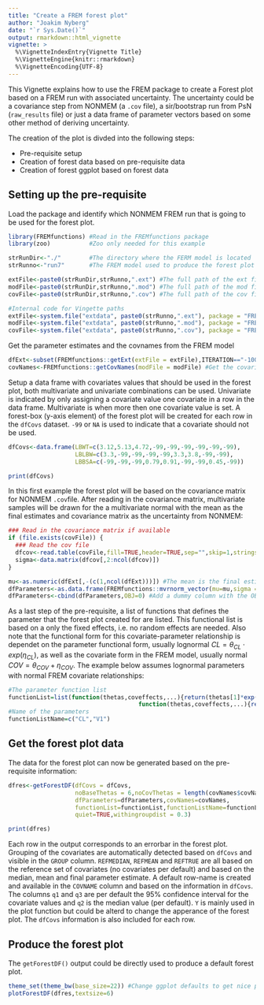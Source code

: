 ---
title: "Create a FREM forest plot"
author: "Joakim Nyberg"
date: "`r Sys.Date()`"
output: rmarkdown::html_vignette
vignette: >
  %\VignetteIndexEntry{Vignette Title}
  %\VignetteEngine{knitr::rmarkdown}
  %\VignetteEncoding{UTF-8}
---

This Vignette explains how to use the FREM package to create a Forest plot based on a FREM run with associated uncertainty. The uncertainty could be a covariance step from NONMEM (a `.cov` file), a sir/bootstrap run from PsN (`raw_results` file) or just a data frame of parameter vectors based on some other method of deriving uncertainty. 

The creation of the plot is divded into the following steps:

* Pre-requisite setup
* Creation of forest data based on pre-requisite data
* Creation of forest ggplot based on forest data

<!-- Vignettes are long form documentation commonly included in packages. Because they are part of the distribution of the package, they need to be as compact as possible. The `html_vignette` output type provides a custom style sheet (and tweaks some options) to ensure that the resulting html is as small as possible. The `html_vignette` format: -->

<!-- - Never uses retina figures -->
<!-- - Has a smaller default figure size -->
<!-- - Uses a custom CSS stylesheet instead of the default Twitter Bootstrap style -->

## Setting up the pre-requisite

Load the package and identify which NONMEM FREM run that is going to be used for the forest plot.

```{r echo=FALSE, message=FALSE}

library(FREMfunctions) #Read in the FREMfunctions package
library(zoo)           #Zoo only needed for this example

```

```{r}

strRunDir<-"./"        #The directory where the FERM model is located
strRunno<-"run7"       #The FREM model used to produce the forest plot

extFile<-paste0(strRunDir,strRunno,".ext") #The full path of the ext file
modFile<-paste0(strRunDir,strRunno,".mod") #The full path of the mod file
covFile<-paste0(strRunDir,strRunno,".cov") #The full path of the cov file


```

```{r, echo=FALSE} 
#Internal code for Vingette paths
extFile<-system.file("extdata", paste0(strRunno,".ext"), package = "FREMfunctions")
modFile<-system.file("extdata", paste0(strRunno,".mod"), package = "FREMfunctions")
covFile<-system.file("extdata", paste0(strRunno,".cov"), package = "FREMfunctions")
```

Get the parameter estimates and the covnames from the FREM model

```{r} 

dfExt<-subset(FREMfunctions::getExt(extFile = extFile),ITERATION=="-1000000000") #Get the final parameter estimates
covNames<-FREMfunctions::getCovNames(modFile = modFile) #Get the covariate names from the annotated FREM model file

```

Setup a data frame with covariates values that should be used in the forest plot, both multivariate and univariate combinations can be used. Univariate is indicated by only assigning a covariate value one covariate in a row in the data frame. Multivariate is when more then one covariate value is set. A forest-box (y-axis element) of the forest plot will be created for each row in the `dfCovs` dataset. `-99` or `NA` is used to indicate that a covariate should not be used.

```{r} 

dfCovs<-data.frame(LBWT=c(3.12,5.13,4.72,-99,-99,-99,-99,-99,-99),
                   LBLBW=c(3.3,-99,-99,-99,-99,3.3,3.8,-99,-99),
                   LBBSA=c(-99,-99,-99,0.79,0.91,-99,-99,0.45,-99))

print(dfCovs)

```

In this first example the forest plot will be based on the covariance matrix for NONMEM `.cov`file. After reading in the covariance matrix, multivariate samples will be drawn for the a multivariate normal with the mean as the final estimates and covariance matrix as the uncertainty from NONMEM:


```{r}
### Read in the covariance matrix if available
if (file.exists(covFile)) {  
  ### Read the cov file
  dfcov<-read.table(covFile,fill=TRUE,header=TRUE,sep="",skip=1,stringsAsFactors=FALSE)
  sigma<-data.matrix(dfcov[,2:ncol(dfcov)])
}

mu<-as.numeric(dfExt[,-(c(1,ncol(dfExt)))]) #The mean is the final estimates
dfParameters<-as.data.frame(FREMfunctions::mvrnorm_vector(mu=mu,sigma = sigma,iSampleIndex = 1000)) #Draw 1000 samples for cov matrix
dfParameters<-cbind(dfParameters,OBJ=0) #Add a dummy column with the OBJ to make it look more like a ext file

```

As a last step of the pre-requisite, a list of functions that defines the parameter that the forest plot created for are listed. This functional list is based on a only the fixed effects, i.e. no random effects are needed. Also note that the functional form for this covariate-parameter relationship is dependet on the parameter functional form, usually lognormal $CL=\theta_{CL} \cdot exp(\eta_{CL})$, as well as the covariate form in the FREM model, usually normal $COV=\theta_{COV}+\eta_{COV}$. The example below assumes lognormal parameters with normal FREM covariate relationships:

```{r}
#The parameter function list
functionList=list(function(thetas,coveffects,...){return(thetas[1]*exp(coveffects[1]))}, 
                                     function(thetas,coveffects,...){return(thetas[2]*exp(coveffects[2]))})
#Name of the parameters
functionListName=c("CL","V1")
```

## Get the forest plot data

The data for the forest plot can now be generated based on the pre-requisite information:

```{r}
dfres<-getForestDF(dfCovs = dfCovs,
                   noBaseThetas = 6,noCovThetas = length(covNames$covNames),noSigmas = 2,
                   dfParameters=dfParameters,covNames=covNames,
                   functionList=functionList,functionListName=functionListName,
                   quiet=TRUE,withingroupdist = 0.3)

print(dfres)

```

Each row in the output corresponds to an errorbar in the forest plot. Grouping of the covariates are automatically detected based on `dfCovs` and visible in the `GROUP` column. `REFMEDIAN`, `REFMEAN` and `REFTRUE` are all based on the reference set of covariates (no covariates per default) and based on the median, mean and final parameter estimate. A default row-name is created and available in the `COVNAME` column and based on the information in `dfCovs`.
The columns `q1` and `q3` are per default the 95\% confidence interval for the covariate values and  `q2` is the median value (per default).  `Y` is mainly used in the plot function but could be alterd to change the apperance of the forest plot. The `dfCovs` information is also included for each row.


## Produce the forest plot

The `getForestDF()` output could be directly used to produce a default forest plot.


```{r, fig1,fig.height = 4, fig.width = 16, fig.align="center", out.width=700, out.height=175}
theme_set(theme_bw(base_size=22)) #Change ggplot defaults to get nice plot
plotForestDF(dfres,textsize=6)
```


